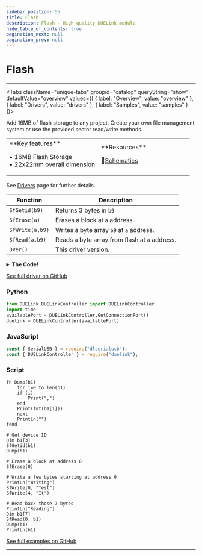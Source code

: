 ```yaml
---
sidebar_position: 55
title: Flash
description: Flash - High-quality DUELink module
hide_table_of_contents: true
pagination_next: null
pagination_prev: null
---
```



# Flash

<ImageSection 
  product="stflash-a"
  tagline="Flash Memory Storage"
/>

---

<Tabs className="unique-tabs" groupid="catalog" queryString="show" defaultValue="overview"
  values={[
    {
        label: "Overview",
        value: "overview"
    },
    {
        label: "Drivers",
        value: "drivers"
    },
    {
        label: "Samples",
        value: "samples"
    }
]}>

<TabItem value="overview">

Add 16MB of flash storage to any project. Create your own file management system or use the provided sector read/write methods.

<table><td width='50%'>
**Key features**

• 16MB Flash Storage<br/>
• 22x22mm overall dimension<br/>

</td><td width='50%'>
**Resources**
 
📄[Schematics](/sch/gdl-stflash-a.pdf)<br/>
</td></table>

</TabItem>

<TabItem value="drivers">

See [Drivers](/docs/engine/drivers) page for further details.

| Function | Description |
|----------|-------------|
| `SfGetid(b9)` | Returns 3 bytes in `b9` |
| `SfErase(a)` | Erases a block at `a` address. |
| `SfWrite(a,b9)` | Writes a byte array `b9` at `a` address. |
| `SfRead(a,b9)` | Reads a byte array from flash at `a` address. |
| `DVer()` | This driver version. |
<details>
<summary><strong>The Code!</strong></summary>

**Flash Driver**

```batch
##### Flash Driver #####

fn DVer()
    return 1.0
fend

# CS - P16
# WP - P15
# RS - P19

fn SfWr8(b)
    DWrite(16,0)
    r = SpiWr(b)
    DWrite(16,1)
    return r
fend

fn SfInit()
    SpiCfg(0, 8000)
    DWrite(19, 0)
    Wait(10)
    DWrite(19, 1)
    DWrite(16, 1)
    DWrite(15, 1)
fend

fn SfGetId(b2)
    Dim b2[3]
    DWrite(16,0)
    SpiWr(0x9f)
    SpiWrs(b2, b2)
    DWrite(16,1)
fend

fn SfIsBusy()
    DWrite(16,0)
    SpiWr(0x05)
    r = SpiWr(0)
    DWrite(16,1)
    return r & 1
fend

fn SfWait()
    while(SfIsBusy())
    wend
fend

fn SfErase(a)
    SfWait()
    SfWr8(0x06)
    SfWait()
    DWrite(16,0)
    SpiWr(0x20)
    SpiWr((a>>16)&0xff)
    SpiWr((a>>8)&0xff)
    SpiWr((a>>0)&0xff)
    DWrite(16,1)
    SfWait()
    SfWr8(0x04)
fend

fn SfRead(a, b2)
    SfWait()
    DWrite(16,0)
    SpiWr(0x03)
    SpiWr((a>>16)&0xff)
    SpiWr((a>>8)&0xff)
    SpiWr((a>>0)&0xff)
    SpiWrs(0, b2)
    DWrite(16,1)
fend

fn SfWrite(a, b2)
    SfWait()
    SfWr8(0x06)
    c = Len(b2)
    o = 0
    while(c>0)
        DWrite(16,0)
        SpiWr(0x02)
        SpiWr((a>>16)&0xff)
        SpiWr((a>>8)&0xff)
        SpiWr((a>>0)&0xff)

        if (c > 256) n=256 else n=c
           for i=0 to n
           SpiWr(b2[o+i])
        next
        
        o=o+n
        c=c-n
        a=a+256
        DWrite(16,1)
        SfWait()
    wend
    SfWr8(0x04)
fend

SfInit()

#########################

```

</details>

[See full driver on GitHub](https://github.com/ghi-electronics/duelink-website/tree/main/static/code/drivers)

</TabItem>

<TabItem value="samples">

### Python

```python
from DUELink.DUELinkController import DUELinkController
import time
availablePort = DUELinkController.GetConnectionPort()
duelink = DUELinkController(availablePort)
```

### JavaScript

```javascript
const { SerialUSB } = require("dlserialusb");
const { DUELinkController } = require("duelink");
```

### Script

```batch
fn Dump(b1)
    for i=0 to len(b1)
    if (i) 
        Print(",") 
    end
    Print(fmt(b1[i]))
    next
    PrintLn("")
fend

# Get device ID
Dim b1[3]
SfGetid(b1)
Dump(b1)

# Erase a block at address 0
SfErase(0)

# Write a few bytes starting at address 0
PrintLn("Writing")
SfWrite(0, "Test")
SfWrite(4, "It")

# Read back those 7 bytes
PrintLn("Reading")
Dim b1[7]
SfRead(0, b1)
Dump(b1)
PrintLn(b1)
```

[See full examples on GitHub](https://github.com/ghi-electronics/duelink-website/tree/main/static/code/samples)

</TabItem>

</Tabs>

---

<OrderSection
    product="DUELink Flash"
    partnumber="GDL-STFLASH-A"
    price="$0.00"
/>
